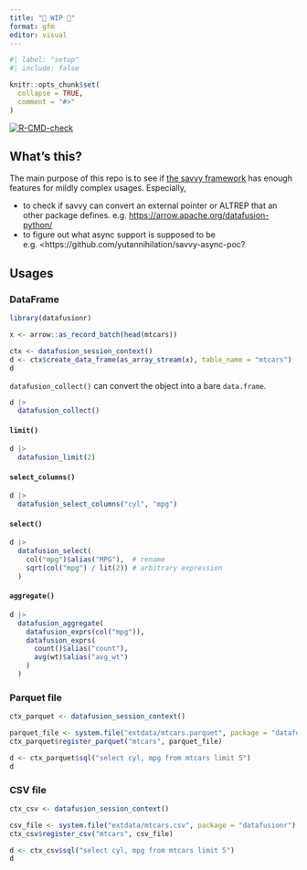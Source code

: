 ```yaml
---
title: "🚧 WIP 🚧"
format: gfm
editor: visual
---
```


```r
#| label: "setup"
#| include: false

knitr::opts_chunk$set(
  collapse = TRUE,
  comment = "#>"
)
```

<!-- badges: start -->
[![R-CMD-check](https://github.com/yutannihilation/datafusionr/actions/workflows/R-CMD-check.yaml/badge.svg)](https://github.com/yutannihilation/datafusionr/actions/workflows/R-CMD-check.yaml)
<!-- badges: end -->

## What's this?

The main purpose of this repo is to see if [the savvy framework](https://github.com/yutannihilation/savvy) has enough features for mildly complex usages. Especially,

-   to check if savvy can convert an external pointer or ALTREP that an other package defines. e.g. <https://arrow.apache.org/datafusion-python/>
-   to figure out what async support is supposed to be e.g. \<https://github.com/yutannihilation/savvy-async-poc?

## Usages

### DataFrame

```r
library(datafusionr)

x <- arrow::as_record_batch(head(mtcars))

ctx <- datafusion_session_context()
d <- ctx$create_data_frame(as_array_stream(x), table_name = "mtcars")
d
```

`datafusion_collect()` can convert the object into a bare `data.frame`.

```r
d |> 
  datafusion_collect()
```


#### `limit()`

```r
d |> 
  datafusion_limit(2)
```


#### `select_columns()`

```r
d |>
  datafusion_select_columns("cyl", "mpg")
```

#### `select()`

```r
d |> 
  datafusion_select(
    col("mpg")$alias("MPG"),  # rename
    sqrt(col("mpg") / lit(2)) # arbitrary expression
  )
```

#### `aggregate()`

```r
d |> 
  datafusion_aggregate(
    datafusion_exprs(col("mpg")),
    datafusion_exprs(
      count()$alias("count"),
      avg(wt)$alias("avg_wt")
    )
  )
```


### Parquet file

```r
ctx_parquet <- datafusion_session_context()

parquet_file <- system.file("extdata/mtcars.parquet", package = "datafusionr")
ctx_parquet$register_parquet("mtcars", parquet_file)

d <- ctx_parquet$sql("select cyl, mpg from mtcars limit 5")
d
```

### CSV file

```r
ctx_csv <- datafusion_session_context()

csv_file <- system.file("extdata/mtcars.csv", package = "datafusionr")
ctx_csv$register_csv("mtcars", csv_file)

d <- ctx_csv$sql("select cyl, mpg from mtcars limit 5")
d
```
